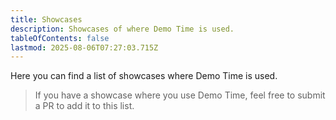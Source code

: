 ```yaml
---
title: Showcases
description: Showcases of where Demo Time is used.
tableOfContents: false
lastmod: 2025-08-06T07:27:03.715Z
---
```




Here you can find a list of showcases where Demo Time is used.

<CardGrid>
  <LinkCardIcon 
    title="Supercharge your technical presentations with Demo Time"
    description='Blog post by Marc Duiker about how he uses Demo Time to enhance his technical presentations.'
    icon="open-book"
    iconSize='24px'
    href="https://marcduiker.dev/articles/supercharge-your-technical-presentations-with-demotime/" />
  <LinkCardIcon 
    title="OpenAI DevDay 2024 | Multimodal apps with the Realtime API"
    description='A session by Katie Gil Guzman and Mark Hudnall at OpenAI DevDay 2024 in which Mark uses Demo Time to insert code during the demo.'
    icon="youtube"
    iconSize='24px'
    href="https://youtu.be/mM8KhTxwPgs?si=BoDgQA_uzN5sNlbj&t=730" />
  <LinkCardIcon 
    title="Developer's guide to building your own agents | BRK 167"
    description='A session by Sebastien Levert at Ignite 2024 in which Demo Time is used to highlight the code during his session.'
    icon="youtube"
    iconSize='24px'
    href="https://www.youtube.com/watch?v=yb72XC3ujdI" />
  <LinkCardIcon 
    title="Demo Time - VSCode Hint Tip and Trick of the Week - 12/31/24 - Episode 226"
    description='Demo Time was featured as the tip of the week from Ortus Solutions on YouTube'
    icon="youtube"
    iconSize='24px'
    href="https://www.youtube.com/watch?v=urY943uk4_k" />
  <LinkCardIcon 
    title="Microsoft 365 & Power Platform community call"
    description='A demo by Stephan van Rooij at the Microsoft 365 & Power Platform community call in which Demo Time is used to show the slides and navigate through the code.'
    icon="youtube"
    iconSize='24px'
    href="https://youtu.be/dy9M2W8SaaA?si=SXDs6W6Lyu4kF20e&t=941" />
  <LinkCardIcon 
    title="[Distributed Training]: Picotron tutorial"
    description='A training session by Ferdinand Mom in which Demo Time is used to guide through the code.'
    icon="youtube"
    iconSize='24px'
    href="https://youtu.be/u2VSwDDpaBM?si=r9LAbyF1DD2cfzYj&t=534" />
  <LinkCardIcon 
    title="WebAssembly Component Model: What? How? And why you should not ignore it!"
    description='A session by Thorsten Hans at Wasm IO in which Demo Time is used to highlight the code during his session.'
    icon="youtube"
    iconSize='24px'
    href="https://youtu.be/NFbjQNqWi94?si=I63-bBFU03_Z-QOx&t=1357" />
  <LinkCardIcon 
    title="Speaking at CloudBrew 2024"
    description='Blog post by Marc Duiker about his experience speaking at CloudBrew 2024 and how he used Demo Time for his presentation and demos.'
    icon="open-book"
    iconSize='24px'
    href="https://marcduiker.dev/articles/speaking-at-cloudbrew-2024/" />
  <LinkCardIcon 
    title="It is Demo Time; how to make your live code demos smoother"
    description='Blog post by Elio Struyf about why Demo Time was created.'
    icon="open-book"
    iconSize='24px'
    href="https://www.eliostruyf.com/demo-time-live-code-demos-smoother/" />
  <LinkCardIcon 
    title="Level Up Your Presentations: Slidev & Demo Time in VS Code"
    description='Blog post by Elio Struyf about how he uses Slidev and Demo Time together.'
    icon="open-book"
    iconSize='24px'
    href="https://www.eliostruyf.com/level-presentations-slidev-demo-time-code/" />
</CardGrid>

> If you have a showcase where you use Demo Time, feel free to submit a PR to add it to this list.